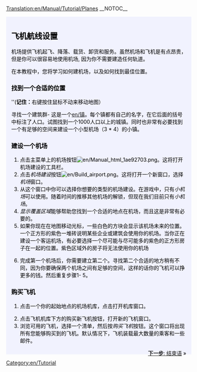 [[Translation:en/Manual/Tutorial/Planes]]
__NOTOC__
{{en/Tabs|5|4
|教程/Zh|1. 开始<!--
-->|教程/公路运输/Zh|2. 公路运输<!--
-->|教程/铁路运输/Zh|3. 铁路运输<!--
-->|教程/航空运输/Zh|4. 航空运输<!--
-->|教程/结束语/Zh|5. 结束语}}
<div style="padding:.5em 1em 1em 1em; border-top:none; background-color:#f1f2fe; color:#000;">
{{zh/教程}}
==飞机航线设置==
机场提供飞机起飞、降落、载货、卸货和服务。虽然机场和飞机是有点昂贵，但是你可以很容易地使用机场, 因为你不需要建造任何轨道。

在本教程中，您将学习如何建机场，以及如何找到最佳位置。
{{en/Phototable|[[File:en/airport s.png]]|小型机场 (3*4)|none}}

===找到一个合适的位置===
''('''记住：'''右键按住鼠标不动来移动地图）

寻找一个建筑群- 这是一个[[en/镇]]。每个镇都有自己的名字，在它后面的括号中标注了人口。试图找到一个1000人口以上的城镇。同时也非常有必要找到一个有足够的空间来建设一个小型机场（3 * 4）的小镇。
===建设一个机场===
#点击主菜单上的机场按钮[[File:en/Manual html 1ae92703.png]]。这将打开机场建设的工具栏。
#点击''机场建设''按钮[[File:en/Build airport.png]]。这将打开一个新窗口，选择''机场''窗口。
#从这个窗口中你可以选择你想要的类型的机场建设。在游戏中，只有''小机场''可以使用。随着时间的推移其他机场的解锁，但现在我们目前只有''小机场''。
#''显示覆盖区域''能够帮助您找到一个合适的地点在机场，而且这是非常有必要的。
#如果你现在在地图移动光标，一些白色的方块会显示该机场未来的位置。一个正方形的紫色一堆砖说明某些企业或建筑会使用你的机场。当你正在建设一个客运机场，有必要选择一个尽可能与尽可能多的紫色的正方形房子在一起的位置。紫色区域外的房子将无法使用你的机场
{{en/Phototable|[[File:en/Build-airport-3.png|400px]]|一个合适的位置建设机场.|none|6=:}}
<ol start="6">
<li>完成第一个机场后，你需要建立第二个。寻找第二个合适的地方稍有不同，因为你要确保两个机场之间有足够的空间，这样的话你的飞机可以挣更多的钱。然后重复步骤1- 5。
</ol>

===购买飞机===
#点击一个你的起始地点的机场机库，点击打开机库窗口。
{{en/Phototable|[[File:zh/Step1aircraft.png]]|机库窗口.|none|6=:}}
<ol start="2">
<li>点击飞机机库下方的购买新飞机按钮，打开新的飞机窗口。
<li>浏览可用的飞机，选择一个清单，然后按''购买飞机''按钮。这个窗口将出现所有您能够购买到的飞机。默认情况下，飞机装载最大数量的乘客和一些邮件。
</ol>
<span style="float: right">[[zh/Manual/教程/结束语|'''下一步''': 结束语]] &raquo;</span>
</div>
[[Category:en/Tutorial]]